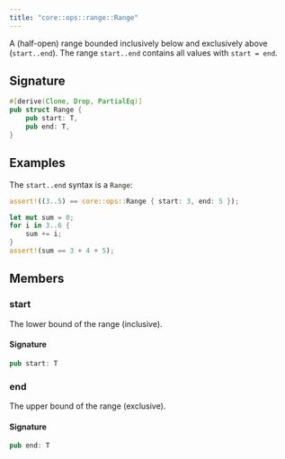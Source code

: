 ```yaml
---
title: "core::ops::range::Range"
---
```


A (half-open) range bounded inclusively below and exclusively above
(`start..end`).
The range `start..end` contains all values with `start = end`.

## Signature

```rust
#[derive(Clone, Drop, PartialEq)]
pub struct Range {
    pub start: T,
    pub end: T,
}
```
## Examples

The `start..end` syntax is a `Range`:
```rust
assert!((3..5) == core::ops::Range { start: 3, end: 5 });

let mut sum = 0;
for i in 3..6 {
    sum += i;
}
assert!(sum == 3 + 4 + 5);
```


## Members

### start

The lower bound of the range (inclusive).


#### Signature

```rust
pub start: T
```


### end

The upper bound of the range (exclusive).


#### Signature

```rust
pub end: T
```


